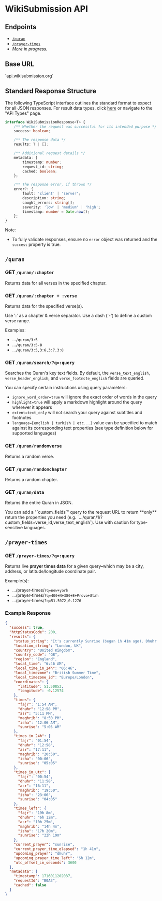 
# WikiSubmission API

## Endpoints

* [`/quran`](#quran)
* [`/prayer-times`](#prayer-times)
* *More in progress.*

## Base URL

<Callout emoji="🌐"> 
`api.wikisubmission.org`
</Callout>

## Standard Response Structure

The following TypeScript interface outlines the standard format to expect for all JSON responses. For result data types, click [here](/developer/api-types) or navigate to the "API Types" page.

```typescript copy
interface WikiSubmissionResponse<T> {
    /** Whether the request was successful for its intended purpose */
    success: boolean;

    /** The response data */
    results: T | [];

    /** Additional request details */
    metadata: { 
        timestamp: number;
        request_id: string;
        cached: boolean;
    };

    /** The response error, if thrown */
    error?: {
        fault: 'client' | 'server';
        description: string;
        caught_errors: string[];
        severity: 'low' | 'medium' | 'high';
        timestamp: number = Date.now();
    };
}
```

Note:

* To fully validate responses, ensure no `error` object was returned and the `success` property is true.

## `/quran`

### GET `/quran/:chapter`

Returns data for all verses in the specified chapter.

### GET `/quran/:chapter + :verse`

Returns data for the specified verse(s).
 
<Callout>
 Use ':' as a chapter & verse separator. Use a dash ('-') to define a custom verse range.
</Callout>

Examples:

* ...`/quran/3:5`
* ...`/quran/3:5-8`
* ...`/quran/3:5,3:6,3:7,3:8`

### GET `/quran/search/?q=:query`

Searches the Quran's key text fields. By default, the `verse_text_english`, `verse_header_english`, and `verse_footnote_english` fields are queried.

You can specify certain instructions using query parameters:

* `ignore_word_order=true` will ignore the exact order of words in the query
* `highlight=true` will apply a markdown highlight around the query wherever it appears
* `extent=text_only` will not search your query against subtitles and footnotes
* `language=[english | turkish | etc...]` value can be specified to match against its corresponding text properties (see type definition below for supported languages)

### GET `/quran/randomverse`

Returns a random verse.

### GET `/quran/randomchapter`

Returns a random chapter.

### GET `/quran/data`

Returns the entire Quran in JSON.

<Callout>
 You can add a "`custom_fields`" query to the request URL to return **only** return the properties you need (e.g. `.../quran/1/?custom_fields=verse_id,verse_text_english`). Use with caution for type-sensitive languages.
</Callout>

## `/prayer-times`

### GET `/prayer-times/?q=:query`

Returns live **prayer times data** for a given query–which may be a city, address, or latitude/longitude coordinate pair.

Example(s):

* .../prayer-times/`?q=new+york`
* .../prayer-times/`?q=400+N+380+E+Provo+Utah`
* .../prayer-times/`?q=51.5072,0.1276`

### Example Response

```json copy
{
  "success": true,
  "httpStatusCode": 200,
  "results": {
    "status_string": "It's currently Sunrise (began 1h 41m ago). Dhuhr starts in 6h 12m.",
    "location_string": "London, UK",
    "country": "United Kingdom",
    "country_code": "GB",
    "region": "England",
    "local_time": "6:46 AM",
    "local_time_in_24h": "06:46",
    "local_timezone": "British Summer Time",
    "local_timezone_id": "Europe/London",
    "coordinates": {
      "latitude": 51.50853,
      "longitude": -0.12574
    },
    "times": {
      "fajr": "1:54 AM",
      "dhuhr": "12:58 PM",
      "asr": "5:11 PM",
      "maghrib": "8:50 PM",
      "isha": "12:06 AM",
      "sunrise": "5:05 AM"
    },
    "times_in_24h": {
      "fajr": "01:54",
      "dhuhr": "12:58",
      "asr": "17:11",
      "maghrib": "20:50",
      "isha": "00:06",
      "sunrise": "05:05"
    },
    "times_in_utc": {
      "fajr": "00:54",
      "dhuhr": "11:58",
      "asr": "16:11",
      "maghrib": "19:50",
      "isha": "23:06",
      "sunrise": "04:05"
    },
    "times_left": {
      "fajr": "19h 8m",
      "dhuhr": "6h 12m",
      "asr": "10h 25m",
      "maghrib": "14h 4m",
      "isha": "17h 20m",
      "sunrise": "22h 19m"
    },
    "current_prayer": "sunrise",
    "current_prayer_time_elapsed": "1h 41m",
    "upcoming_prayer": "dhuhr",
    "upcoming_prayer_time_left": "6h 12m",
    "utc_offset_in_seconds": 3600
  },
  "metadata": {
    "timestamp": 1716011202037,
    "requestId": "B0A3",
    "cached": false
  }
}
```